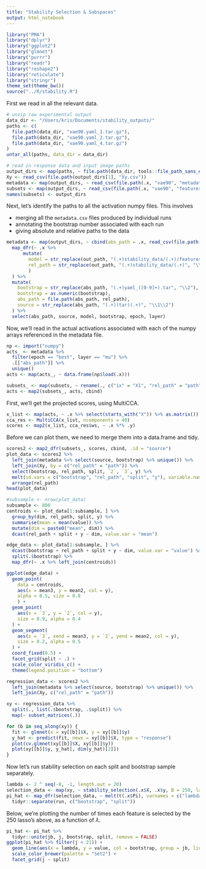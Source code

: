 ```yaml
---
title: "Stability Selection & Subspaces"
output: html_notebook
---
```


```r
library("PMA")
library("dplyr")
library("ggplot2")
library("glmnet")
library("purrr")
library("readr")
library("reshape2")
library("reticulate")
library("stringr")
theme_set(theme_bw())
source("../R/stability.R")
```
First we read in all the relevant data.

```r
# unzip raw experimental output
data_dir <- "/Users/kris/Documents/stability_outputs/"
paths <- c(
  file.path(data_dir, "vae90.yaml_1.tar.gz"),
  file.path(data_dir, "vae90.yaml_2.tar.gz"),
  file.path(data_dir, "vae90.yaml_4.tar.gz")
)
untar_all(paths, data_dir = data_dir)

# read in response data and input image paths
output_dirs <- map(paths, ~ file.path(data_dir, tools::file_path_sans_ext(basename(.x))))
Xy <- read_csv(file.path(output_dirs[1], "Xy.csv"))
metadata <- map(output_dirs, ~ read_csv(file.path(.x, "vae90", "metadata.csv")))
subsets <- map(output_dirs, ~ read_csv(file.path(.x, "vae90", "features", "subset.csv")))
names(subsets) <- output_dirs
```
Next, let's identify the paths to all the activation numpy files. This involves

* merging all the `metadata.csv` files produced by individual runs
* annotating the bootstrap number associated with each run
* giving absolute and relative paths to the data

```r
metadata <- map(output_dirs, ~ cbind(abs_path = .x, read_csv(file.path(.x, "vae90", "metadata.csv")))) %>%
  map_dfr(~ .x %>% 
      mutate(
        model = str_replace(out_path, "(.+)stability_data/(.+)/features(.+)", "\\2"),
        rel_path = str_replace(out_path, "(.+)stability_data/(.+)", "\\2")
        )
  ) %>%
  mutate(
    bootstrap = str_replace(abs_path, "(.+)yaml_([0-9]+).tar", "\\2"),
    bootstrap = as.numeric(bootstrap),
    abs_path = file.path(abs_path, rel_path),
    source = str_replace(abs_path, "(.+)(tar)(.+)", "\\1\\2")
  ) %>%
  select(abs_path, source, model, bootstrap, epoch, layer)
```


Now, we'll read in the actual activations associated with each of the numpy
arrays referenced in the metadata file.
```r
np <- import("numpy")
acts_ <- metadata %>%
  filter(epoch == "best", layer == "mu") %>%
  .[["abs_path"]] %>%
  unique()
acts <- map(acts_, ~ data.frame(np$load(.x)))
```

```r
subsets_ <- map(subsets, ~ rename(., c("ix" = "X1", "rel_path" = "path")))
acts <- map2(subsets_, acts, cbind)
```

First, we'll get the projected scores, using MultiCCA.

```r
x_list <- map(acts, ~ .x %>% select(starts_with("X")) %>% as.matrix())
cca_res <- MultiCCA(x_list, ncomponents = 40)
scores <- map2(x_list, cca_res$ws, ~ .x %*% .y)
```

Before we can plot them, we need to merge them into a data.frame and tidy.

```r
scores2 <- map2_dfr(subsets_, scores, cbind, .id = "source")
plot_data <- scores2 %>%
  left_join(metadata %>% select(source, bootstrap) %>% unique()) %>%
  left_join(Xy, by = c("rel_path" = "path")) %>%
  select(bootstrap, rel_path, split, `2`, `3`, y) %>%
  melt(id.vars = c("bootstrap", "rel_path", "split", "y"), variable.name = "dim") %>%
  arrange(rel_path)
head(plot_data)
```


```r
#subsample <- nrow(plot_data)
subsample <- 800
centroids <- plot_data[1:subsample, ] %>%
  group_by(dim, rel_path, split, y) %>%
  summarise(mean = mean(value)) %>%
  mutate(dim = paste0("mean", dim)) %>%
  dcast(rel_path + split + y ~ dim, value.var = "mean")

edge_data <- plot_data[1:subsample, ] %>%
  dcast(bootstrap + rel_path + split + y ~ dim, value.var = "value") %>%
  split(.$bootstrap) %>%
  map_dfr(~ .x %>% left_join(centroids))
```


```r
ggplot(edge_data) +
  geom_point(
    data = centroids,
    aes(x = mean3, y = mean2, col = y),
    alpha = 0.5, size = 0.8
    ) +
  geom_point(
    aes(x = `3`, y = `2`, col = y),
    size = 0.9, alpha = 0.4
  ) +
  geom_segment(
    aes(x = `3`, xend = mean3, y = `2`, yend = mean2, col = y),
    size = 0.2, alpha = 0.5
  ) +
  coord_fixed(0.5) +
  facet_grid(split ~ .) +
  scale_color_viridis_c() +
  theme(legend.position = "bottom")
```

```r
regression_data <- scores2 %>%
  left_join(metadata %>% select(source, bootstrap) %>% unique()) %>%
  left_join(Xy, c("rel_path" = "path"))

```

```r
xy <- regression_data %>%
  split(., list(.$bootstrap, .$split)) %>%
  map(~ subset_matrices(.))

for (b in seq_along(xy)) {
  fit <- glmnet(x = xy[[b]]$X, y = xy[[b]]$y)
  y_hat <- predict(fit, newx = xy[[b]]$X, type = "response")
  plot(cv.glmnet(xy[[b]]$X, xy[[b]]$y))
  plot(xy[[b]]$y, y_hat[, dim(y_hat)[2]])
}
```
Now let's run stability selection on each split and bootstrap sample separately.

```r
lambda <- 2 ^ seq(-8, -1, length.out = 20)
selection_data <- map(xy, ~ stability_selection(.x$X, .x$y, B = 250, lambda = lambda))
pi_hat <- map_dfr(selection_data, ~ melt(t(.x$Pi), varnames = c("lambda", "j")), .id = "run") %>%
  tidyr::separate(run, c("bootstrap", "split"))
```

Below, we're plotting the number of times each feature is selected by the 250
lasso's above, as a function of $\lambda$.

```r
pi_hat <- pi_hat %>%
  tidyr::unite(jb, j, bootstrap, split, remove = FALSE)
ggplot(pi_hat %>% filter(j < 21)) +
  geom_line(aes(x = lambda, y = value, col = bootstrap, group = jb, linetype = split)) +
  scale_color_brewer(palette = "Set2") +
  facet_grid(j ~ split)
```
